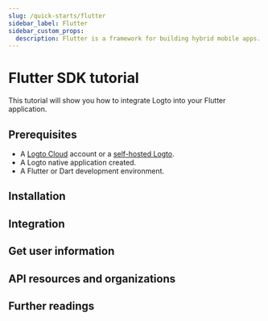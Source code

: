 ```yaml
---
slug: /quick-starts/flutter
sidebar_label: Flutter
sidebar_custom_props:
  description: Flutter is a framework for building hybrid mobile apps.
---
```




# Flutter SDK tutorial

This tutorial will show you how to integrate Logto into your Flutter application.

<Tip />

## Prerequisites

- A [Logto Cloud](https://cloud.logto.io) account or a [self-hosted Logto](/introduction/set-up-logto-oss).
- A Logto native application created.
- A Flutter or Dart development environment.

## Installation

<Installation />

<Dependency />

## Integration

<Integration />

## Get user information

<GetUserInfo />

## API resources and organizations

<ApiResources />

<Organization />

## Further readings

<FurtherReadings />
